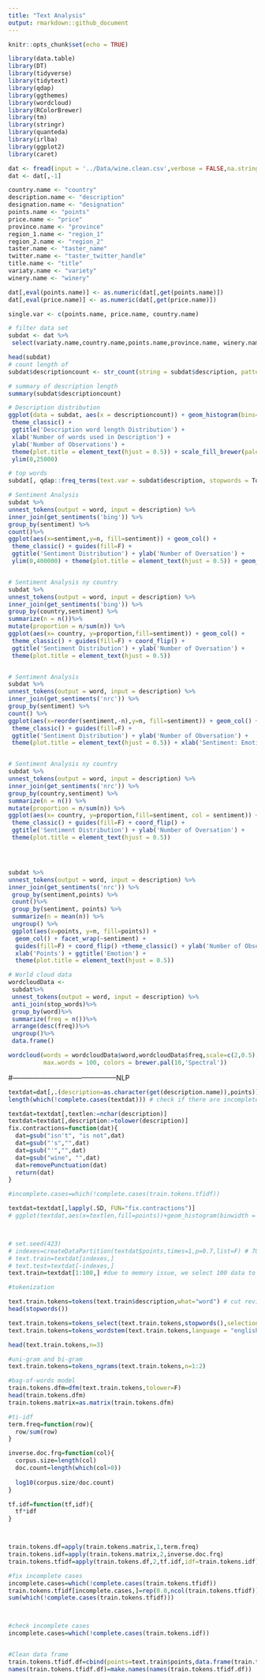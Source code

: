 ```yaml
---
title: "Text Analysis"
output: rmarkdown::github_document
---
```


```r
knitr::opts_chunk$set(echo = TRUE)
```


```r
library(data.table)
library(DT)
library(tidyverse)
library(tidytext)
library(qdap)
library(ggthemes)
library(wordcloud)
library(RColorBrewer)
library(tm)
library(stringr)
library(quanteda)
library(irlba)
library(ggplot2)
library(caret)
```


```r
dat <- fread(input = '../Data/wine.clean.csv',verbose = FALSE,na.strings=c(""))
dat <- dat[,-1]

```

```r
country.name <- "country"
description.name <- "description"           
designation.name <- "designation"           
points.name <- "points"               
price.name <- "price"                 
province.name <- "province"              
region_1.name <- "region_1"              
region_2.name <- "region_2"             
taster.name <- "taster_name"           
twitter.name <- "taster_twitter_handle" 
title.name <- "title"                 
variaty.name <- "variety"              
winery.name <- "winery"               

dat[,eval(points.name)] <- as.numeric(dat[,get(points.name)])
dat[,eval(price.name)] <- as.numeric(dat[,get(price.name)])

single.var <- c(points.name, price.name, country.name)
```



```r
# filter data set
subdat <- dat %>%
 select(variaty.name,country.name,points.name,province.name, winery.name,description.name)

head(subdat)
# count length of 
subdat$descriptioncount <- str_count(string = subdat$description, pattern = '\\S+')
```

```r
# summary of description length
summary(subdat$descriptioncount)

# Description distribution
ggplot(data = subdat, aes(x = descriptioncount)) + geom_histogram(bins=30, fill = 'royalblue4') + 
 theme_classic() +
 ggtitle('Description word length Distribution') + 
 xlab('Number of words used in Description') + 
 ylab('Number of Observations') + 
 theme(plot.title = element_text(hjust = 0.5)) + scale_fill_brewer(palette = "Blues")
 ylim(0,25000) 
```

```r

# top words 
subdat[, qdap::freq_terms(text.var = subdat$description, stopwords = Top200Words)]

# Sentiment Analysis
subdat %>%
unnest_tokens(output = word, input = description) %>%
inner_join(get_sentiments('bing')) %>%
group_by(sentiment) %>%
count()%>%
ggplot(aes(x=sentiment,y=n, fill=sentiment)) + geom_col() + 
 theme_classic() + guides(fill=F) + 
 ggtitle('Sentiment Distribution') + ylab('Number of Oversation') + 
 ylim(0,400000) + theme(plot.title = element_text(hjust = 0.5)) + geom_text(aes(label = n))


# Sentiment Analysis ny country 
subdat %>%
unnest_tokens(output = word, input = description) %>%
inner_join(get_sentiments('bing')) %>%
group_by(country,sentiment) %>%
summarize(n = n())%>%
mutate(proportion = n/sum(n)) %>%
ggplot(aes(x= country, y=proportion,fill=sentiment)) + geom_col() + 
 theme_classic() + guides(fill=F) + coord_flip() + 
 ggtitle('Sentiment Distribution') + ylab('Number of Oversation') + 
 theme(plot.title = element_text(hjust = 0.5)) 



```

```r
# Sentiment Analysis
subdat %>%
unnest_tokens(output = word, input = description) %>%
inner_join(get_sentiments('nrc')) %>%
group_by(sentiment) %>%
count() %>%
ggplot(aes(x=reorder(sentiment,-n),y=n, fill=sentiment)) + geom_col() + 
 theme_classic() + guides(fill=F) + 
 ggtitle('Sentiment Distribution') + ylab('Number of Obversation') + 
 theme(plot.title = element_text(hjust = 0.5)) + xlab('Sentiment: Emotion')


# Sentiment Analysis ny country 
subdat %>%
unnest_tokens(output = word, input = description) %>%
inner_join(get_sentiments('nrc')) %>%
group_by(country,sentiment) %>%
summarize(n = n()) %>%
mutate(proportion = n/sum(n)) %>%
ggplot(aes(x= country, y=proportion,fill=sentiment, col = sentiment)) + geom_col() + 
 theme_classic() + guides(fill=F) + coord_flip() + 
 ggtitle('Sentiment Distribution') + ylab('Number of Oversation') + 
 theme(plot.title = element_text(hjust = 0.5))




subdat %>%
unnest_tokens(output = word, input = description) %>%
inner_join(get_sentiments('nrc')) %>%
 group_by(sentiment,points) %>%
 count()%>%
 group_by(sentiment, points) %>%
 summarize(n = mean(n)) %>%
 ungroup() %>%
 ggplot(aes(x=points, y=n, fill=points)) +
  geom_col() + facet_wrap(~sentiment) +
  guides(fill=F) + coord_flip() +theme_classic() + ylab('Number of Observation') + 
  xlab('Points') + ggtitle('Emotion') + 
  theme(plot.title = element_text(hjust = 0.5))


```



```r

# World cloud data 
wordcloudData <- 
 subdat%>%
 unnest_tokens(output = word, input = description) %>%
 anti_join(stop_words)%>%
 group_by(word)%>%
 summarize(freq = n())%>%
 arrange(desc(freq))%>%
 ungroup()%>%
 data.frame()

wordcloud(words = wordcloudData$word,wordcloudData$freq,scale=c(2,0.5),
          max.words = 100, colors = brewer.pal(10,'Spectral'))

```



#---------------------------------------------NLP 


```r
textdat=dat[,.(description=as.character(get(description.name)),points)]
length(which(!complete.cases(textdat))) # check if there are incomplete cases
```

```r
textdat=textdat[,textlen:=nchar(description)]
textdat=textdat[,description:=tolower(description)]
fix.contractions=function(dat){
  dat=gsub("isn't", "is not",dat)
  dat=gsub("'s","",dat)
  dat=gsub("'","",dat)
  dat=gsub("wine", "",dat)
  dat=removePunctuation(dat)
  return(dat)
}

#incomplete.cases=which(!complete.cases(train.tokens.tfidf))

textdat=textdat[,lapply(.SD, FUN="fix.contractions")]
# ggplot(textdat,aes(x=textlen,fill=points))+geom_histogram(binwidth = 5,stat="count")



# set.seed(423)
# indexes=createDataPartition(textdat$points,times=1,p=0.7,list=F) # 70% as train data 
# text.train=textdat[indexes,]
# text.test=textdat[-indexes,]
text.train=textdat[1:100,] #due to memory issue, we select 100 data to test method for now

#tokenization

text.train.tokens=tokens(text.train$description,what="word") # cut reviews into single words
head(stopwords())
```

```r
text.train.tokens=tokens_select(text.train.tokens,stopwords(),selection = "remove" ) # remove unwanted words
text.train.tokens=tokens_wordstem(text.train.tokens,language = "english") #word-stem

head(text.train.tokens,n=3)
```

```r
#uni-gram and bi-gram
text.train.tokens=tokens_ngrams(text.train.tokens,n=1:2)

#bag-of-words model
train.tokens.dfm=dfm(text.train.tokens,tolower=F)
head(train.tokens.dfm)
train.tokens.matrix=as.matrix(train.tokens.dfm)

#ti-idf
term.freq=function(row){
  row/sum(row)
}

inverse.doc.frq=function(col){
  corpus.size=length(col)
  doc.count=length(which(col>0))
  
  log10(corpus.size/doc.count)
}

tf.idf=function(tf,idf){
  tf*idf
}



train.tokens.df=apply(train.tokens.matrix,1,term.freq)
train.tokens.idf=apply(train.tokens.matrix,2,inverse.doc.frq)
train.tokens.tfidf=apply(train.tokens.df,2,tf.idf,idf=train.tokens.idf)

#fix incomplete cases
incomplete.cases=which(!complete.cases(train.tokens.tfidf))
train.tokens.tfidf[incomplete.cases,]=rep(0.0,ncol(train.tokens.tfidf))
sum(which(!complete.cases(train.tokens.tfidf)))



#check incomplete cases
incomplete.cases=which(!complete.cases(train.tokens.idf))


#Clean data frame 
train.tokens.tfidf.df=cbind(points=text.train$points,data.frame(train.tokens.tfidf))
names(train.tokens.tfidf.df)=make.names(names(train.tokens.tfidf.df))


```










